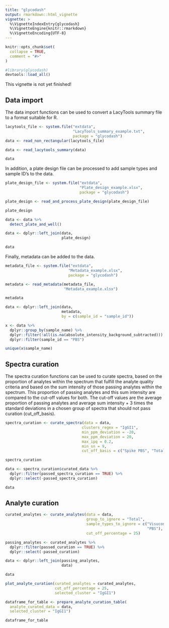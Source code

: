 ```yaml
---
title: "glycodash"
output: rmarkdown::html_vignette
vignette: >
  %\VignetteIndexEntry{glycodash}
  %\VignetteEngine{knitr::rmarkdown}
  %\VignetteEncoding{UTF-8}
---
```


```r
knitr::opts_chunk$set(
  collapse = TRUE,
  comment = "#>"
)
```

```r

#library(glycodash)
devtools::load_all()

```

This vignette is not yet finished!

## Data import

The data import functions can be used to convert a LacyTools summary file to a format suitable for R.

```r

lacytools_file <- system.file("extdata",
                              "LacyTools_summary_example.txt", 
                              package = "glycodash")
data <- read_non_rectangular(lacytools_file)

data <- read_lacytools_summary(data)

data

```

In addition, a plate design file can be processed to add sample types and sample ID's to the data.

```r

plate_design_file <- system.file("extdata",
                                 "Plate_design_example.xlsx",
                                 package = "glycodash")

plate_design <- read_and_process_plate_design(plate_design_file)

plate_design

data <- data %>% 
  detect_plate_and_well()

data <- dplyr::left_join(data,
                         plate_design)

data

```

Finally, metadata can be added to the data.

```r

metadata_file <- system.file("extdata",
                            "Metadata_example.xlsx",
                            package = "glycodash")

metadata <- read_metadata(metadata_file,
                          "Metadata_example.xlsx")

metadata

data <- dplyr::left_join(data,
                         metadata,
                         by = c(sample_id = "sample_id"))

x <- data %>% 
  dplyr::group_by(sample_name) %>% 
  dplyr::filter(!all(is.na(absolute_intensity_background_subtracted))) %>% 
  dplyr::filter(sample_id == "PBS")

unique(x$sample_name)

```

## Spectra curation

The spectra curation functions can be used to curate spectra, based on the 
proportion of analytes within the spectrum that fulfill the analyte quality 
criteria and based on the sum intensity of those passing analytes within the 
spectrum. This proportion of passing analytes and this sum intensity are compared
to the cut-off values for both. The cut-off values are the average 
proportion of passing analytes and average sum intensity + 3 times the standard 
deviations in a chosen group of spectra that should not pass curation (cut_off_basis). 

```r

spectra_curation <- curate_spectra(data = data,
                                  clusters_regex = "IgGI1",
                                  min_ppm_deviation = -20,
                                  max_ppm_deviation = 20,
                                  max_ipq = 0.2,
                                  min_sn = 9,
                                  cut_off_basis = c("Spike PBS", "Total PBS"))

spectra_curation

data <- spectra_curation$curated_data %>% 
  dplyr::filter(passed_spectra_curation == TRUE) %>% 
  dplyr::select(-passed_spectra_curation)

data

```

## Analyte curation

```r

curated_analytes <- curate_analytes(data = data,
                                    group_to_ignore = "Total",
                                    sample_types_to_ignore = c("Visucon", 
                                                               "PBS"),
                                    cut_off_percentage = 25)

passing_analytes <- curated_analytes %>% 
  dplyr::filter(passed_curation == TRUE) %>% 
  dplyr::select(-passed_curation)

data <- dplyr::left_join(passing_analytes, 
                         data)

data

plot_analyte_curation(curated_analytes = curated_analytes,
                      cut_off_percentage = 25,
                      selected_cluster = "IgGI1") 

dataframe_for_table <- prepare_analyte_curation_table(
  analyte_curated_data = data,
  selected_cluster = "IgGI1")

dataframe_for_table

```


